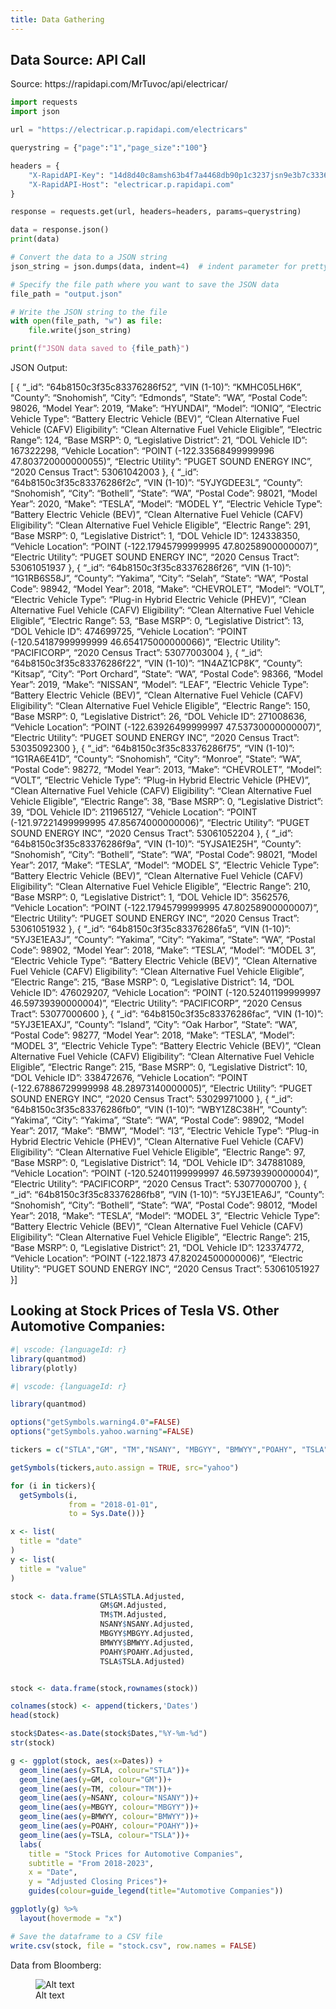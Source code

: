 ```yaml
---
title: Data Gathering
---
```


## Data Source: API Call

Source: https://rapidapi.com/MrTuvoc/api/electricar/
```python

import requests
import json

url = "https://electricar.p.rapidapi.com/electricars"

querystring = {"page":"1","page_size":"100"}

headers = {
	"X-RapidAPI-Key": "14d8d40c8amsh63b4f7a4468db90p1c3237jsn9e3b7c33366d",
	"X-RapidAPI-Host": "electricar.p.rapidapi.com"
}

response = requests.get(url, headers=headers, params=querystring)

data = response.json()
print(data)

# Convert the data to a JSON string
json_string = json.dumps(data, indent=4)  # indent parameter for pretty-printing

# Specify the file path where you want to save the JSON data
file_path = "output.json"

# Write the JSON string to the file
with open(file_path, "w") as file:
    file.write(json_string)

print(f"JSON data saved to {file_path}")
```

JSON Output:

[
    {
        "_id": "64b8150c3f35c83376286f52",
        "VIN (1-10)": "KMHC05LH6K",
        "County": "Snohomish",
        "City": "Edmonds",
        "State": "WA",
        "Postal Code": 98026,
        "Model Year": 2019,
        "Make": "HYUNDAI",
        "Model": "IONIQ",
        "Electric Vehicle Type": "Battery Electric Vehicle (BEV)",
        "Clean Alternative Fuel Vehicle (CAFV) Eligibility": "Clean Alternative Fuel Vehicle Eligible",
        "Electric Range": 124,
        "Base MSRP": 0,
        "Legislative District": 21,
        "DOL Vehicle ID": 167322298,
        "Vehicle Location": "POINT (-122.33568499999996 47.803720000000055)",
        "Electric Utility": "PUGET SOUND ENERGY INC",
        "2020 Census Tract": 53061042003
    },
    {
        "_id": "64b8150c3f35c83376286f2c",
        "VIN (1-10)": "5YJYGDEE3L",
        "County": "Snohomish",
        "City": "Bothell",
        "State": "WA",
        "Postal Code": 98021,
        "Model Year": 2020,
        "Make": "TESLA",
        "Model": "MODEL Y",
        "Electric Vehicle Type": "Battery Electric Vehicle (BEV)",
        "Clean Alternative Fuel Vehicle (CAFV) Eligibility": "Clean Alternative Fuel Vehicle Eligible",
        "Electric Range": 291,
        "Base MSRP": 0,
        "Legislative District": 1,
        "DOL Vehicle ID": 124338350,
        "Vehicle Location": "POINT (-122.17945799999995 47.80258900000007)",
        "Electric Utility": "PUGET SOUND ENERGY INC",
        "2020 Census Tract": 53061051937
    },
    {
        "_id": "64b8150c3f35c83376286f26",
        "VIN (1-10)": "1G1RB6S58J",
        "County": "Yakima",
        "City": "Selah",
        "State": "WA",
        "Postal Code": 98942,
        "Model Year": 2018,
        "Make": "CHEVROLET",
        "Model": "VOLT",
        "Electric Vehicle Type": "Plug-in Hybrid Electric Vehicle (PHEV)",
        "Clean Alternative Fuel Vehicle (CAFV) Eligibility": "Clean Alternative Fuel Vehicle Eligible",
        "Electric Range": 53,
        "Base MSRP": 0,
        "Legislative District": 13,
        "DOL Vehicle ID": 474699725,
        "Vehicle Location": "POINT (-120.54187999999999 46.654175000000066)",
        "Electric Utility": "PACIFICORP",
        "2020 Census Tract": 53077003004
    },
    {
        "_id": "64b8150c3f35c83376286f22",
        "VIN (1-10)": "1N4AZ1CP8K",
        "County": "Kitsap",
        "City": "Port Orchard",
        "State": "WA",
        "Postal Code": 98366,
        "Model Year": 2019,
        "Make": "NISSAN",
        "Model": "LEAF",
        "Electric Vehicle Type": "Battery Electric Vehicle (BEV)",
        "Clean Alternative Fuel Vehicle (CAFV) Eligibility": "Clean Alternative Fuel Vehicle Eligible",
        "Electric Range": 150,
        "Base MSRP": 0,
        "Legislative District": 26,
        "DOL Vehicle ID": 271008636,
        "Vehicle Location": "POINT (-122.63926499999997 47.53730000000007)",
        "Electric Utility": "PUGET SOUND ENERGY INC",
        "2020 Census Tract": 53035092300
    },
    {
        "_id": "64b8150c3f35c83376286f75",
        "VIN (1-10)": "1G1RA6E41D",
        "County": "Snohomish",
        "City": "Monroe",
        "State": "WA",
        "Postal Code": 98272,
        "Model Year": 2013,
        "Make": "CHEVROLET",
        "Model": "VOLT",
        "Electric Vehicle Type": "Plug-in Hybrid Electric Vehicle (PHEV)",
        "Clean Alternative Fuel Vehicle (CAFV) Eligibility": "Clean Alternative Fuel Vehicle Eligible",
        "Electric Range": 38,
        "Base MSRP": 0,
        "Legislative District": 39,
        "DOL Vehicle ID": 211965127,
        "Vehicle Location": "POINT (-121.97221499999995 47.85674000000006)",
        "Electric Utility": "PUGET SOUND ENERGY INC",
        "2020 Census Tract": 53061052204
    },
    {
        "_id": "64b8150c3f35c83376286f9a",
        "VIN (1-10)": "5YJSA1E25H",
        "County": "Snohomish",
        "City": "Bothell",
        "State": "WA",
        "Postal Code": 98021,
        "Model Year": 2017,
        "Make": "TESLA",
        "Model": "MODEL S",
        "Electric Vehicle Type": "Battery Electric Vehicle (BEV)",
        "Clean Alternative Fuel Vehicle (CAFV) Eligibility": "Clean Alternative Fuel Vehicle Eligible",
        "Electric Range": 210,
        "Base MSRP": 0,
        "Legislative District": 1,
        "DOL Vehicle ID": 3562576,
        "Vehicle Location": "POINT (-122.17945799999995 47.80258900000007)",
        "Electric Utility": "PUGET SOUND ENERGY INC",
        "2020 Census Tract": 53061051932
    },
    {
        "_id": "64b8150c3f35c83376286fa5",
        "VIN (1-10)": "5YJ3E1EA3J",
        "County": "Yakima",
        "City": "Yakima",
        "State": "WA",
        "Postal Code": 98902,
        "Model Year": 2018,
        "Make": "TESLA",
        "Model": "MODEL 3",
        "Electric Vehicle Type": "Battery Electric Vehicle (BEV)",
        "Clean Alternative Fuel Vehicle (CAFV) Eligibility": "Clean Alternative Fuel Vehicle Eligible",
        "Electric Range": 215,
        "Base MSRP": 0,
        "Legislative District": 14,
        "DOL Vehicle ID": 476029207,
        "Vehicle Location": "POINT (-120.52401199999997 46.59739390000004)",
        "Electric Utility": "PACIFICORP",
        "2020 Census Tract": 53077000600
    },
    {
        "_id": "64b8150c3f35c83376286fac",
        "VIN (1-10)": "5YJ3E1EAXJ",
        "County": "Island",
        "City": "Oak Harbor",
        "State": "WA",
        "Postal Code": 98277,
        "Model Year": 2018,
        "Make": "TESLA",
        "Model": "MODEL 3",
        "Electric Vehicle Type": "Battery Electric Vehicle (BEV)",
        "Clean Alternative Fuel Vehicle (CAFV) Eligibility": "Clean Alternative Fuel Vehicle Eligible",
        "Electric Range": 215,
        "Base MSRP": 0,
        "Legislative District": 10,
        "DOL Vehicle ID": 338472676,
        "Vehicle Location": "POINT (-122.67886729999998 48.28973140000005)",
        "Electric Utility": "PUGET SOUND ENERGY INC",
        "2020 Census Tract": 53029971000
    },
    {
        "_id": "64b8150c3f35c83376286fb0",
        "VIN (1-10)": "WBY1Z8C38H",
        "County": "Yakima",
        "City": "Yakima",
        "State": "WA",
        "Postal Code": 98902,
        "Model Year": 2017,
        "Make": "BMW",
        "Model": "I3",
        "Electric Vehicle Type": "Plug-in Hybrid Electric Vehicle (PHEV)",
        "Clean Alternative Fuel Vehicle (CAFV) Eligibility": "Clean Alternative Fuel Vehicle Eligible",
        "Electric Range": 97,
        "Base MSRP": 0,
        "Legislative District": 14,
        "DOL Vehicle ID": 347881089,
        "Vehicle Location": "POINT (-120.52401199999997 46.59739390000004)",
        "Electric Utility": "PACIFICORP",
        "2020 Census Tract": 53077000700
    },
    {
        "_id": "64b8150c3f35c83376286fb8",
        "VIN (1-10)": "5YJ3E1EA6J",
        "County": "Snohomish",
        "City": "Bothell",
        "State": "WA",
        "Postal Code": 98012,
        "Model Year": 2018,
        "Make": "TESLA",
        "Model": "MODEL 3",
        "Electric Vehicle Type": "Battery Electric Vehicle (BEV)",
        "Clean Alternative Fuel Vehicle (CAFV) Eligibility": "Clean Alternative Fuel Vehicle Eligible",
        "Electric Range": 215,
        "Base MSRP": 0,
        "Legislative District": 21,
        "DOL Vehicle ID": 123374772,
        "Vehicle Location": "POINT (-122.1873 47.82024500000006)",
        "Electric Utility": "PUGET SOUND ENERGY INC",
        "2020 Census Tract": 53061051927
    }
]

## Looking at Stock Prices of Tesla VS. Other Automotive Companies:

```r
#| vscode: {languageId: r}
library(quantmod)
library(plotly)
```

```r
#| vscode: {languageId: r}

library(quantmod)

options("getSymbols.warning4.0"=FALSE)
options("getSymbols.yahoo.warning"=FALSE)

tickers = c("STLA","GM", "TM","NSANY", "MBGYY", "BMWYY","POAHY", "TSLA" )

getSymbols(tickers,auto.assign = TRUE, src="yahoo")

for (i in tickers){
  getSymbols(i,
             from = "2018-01-01",
             to = Sys.Date())}

x <- list(
  title = "date"
)
y <- list(
  title = "value"
)

stock <- data.frame(STLA$STLA.Adjusted,
                    GM$GM.Adjusted,
                    TM$TM.Adjusted,
                    NSANY$NSANY.Adjusted,
                    MBGYY$MBGYY.Adjusted,
                    BMWYY$BMWYY.Adjusted,
                    POAHY$POAHY.Adjusted,
                    TSLA$TSLA.Adjusted)


stock <- data.frame(stock,rownames(stock))

colnames(stock) <- append(tickers,'Dates')
head(stock)

stock$Dates<-as.Date(stock$Dates,"%Y-%m-%d")
str(stock)

g <- ggplot(stock, aes(x=Dates)) +
  geom_line(aes(y=STLA, colour="STLA"))+ 
  geom_line(aes(y=GM, colour="GM"))+
  geom_line(aes(y=TM, colour="TM"))+ 
  geom_line(aes(y=NSANY, colour="NSANY"))+ 
  geom_line(aes(y=MBGYY, colour="MBGYY"))+
  geom_line(aes(y=BMWYY, colour="BMWYY"))+ 
  geom_line(aes(y=POAHY, colour="POAHY"))+ 
  geom_line(aes(y=TSLA, colour="TSLA"))+ 
  labs(
    title = "Stock Prices for Automotive Companies",
    subtitle = "From 2018-2023",
    x = "Date",
    y = "Adjusted Closing Prices")+
    guides(colour=guide_legend(title="Automotive Companies")) 

ggplotly(g) %>%
  layout(hovermode = "x")

# Save the dataframe to a CSV file
write.csv(stock, file = "stock.csv", row.names = FALSE)
```

Data from Bloomberg:

![Alt text](../images/bloomberg_graph.png)




